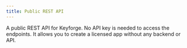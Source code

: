 ```yaml
---
title: Public REST API
---
```


A public REST API for Keyforge. No API key is needed to access the endpoints. It allows you to create a licensed app without any backend or API.

<Cards>
  <Card
    title="Validate license"
    href="/api-reference/public/validate-license"
    description="Check if a license is valid."
  />
  <Card
    title="Activate license"
    href="/api-reference/public/activate-license"
    description="Activate a license."
  />
</Cards>
